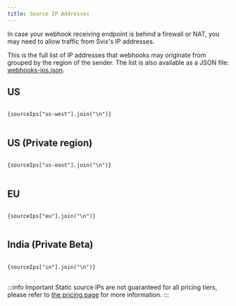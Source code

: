 ```yaml
---
title: Source IP Addresses
---
```



In case your webhook receiving endpoint is behind a firewall or NAT, you may need to allow traffic from Svix's IP addresses.

This is the full list of IP addresses that webhooks may originate from grouped by the region of the sender. The list is also available as a JSON file: [webhooks-ips.json](pathname:///webhook-ips.json).

## US

<pre>
<code>
{sourceIps["us-west"].join("\n")}
</code>
</pre>

## US (Private region)

<pre>
<code>
{sourceIps["us-east"].join("\n")}
</code>
</pre>

## EU

<pre>
<code>
{sourceIps["eu"].join("\n")}
</code>
</pre>

## India (Private Beta)

<pre>
<code>
{sourceIps["in"].join("\n")}
</code>
</pre>

:::info Important
Static source IPs are not guaranteed for all pricing tiers, please refer to [the pricing page](https://www.svix.com/pricing/) for more information.
:::
